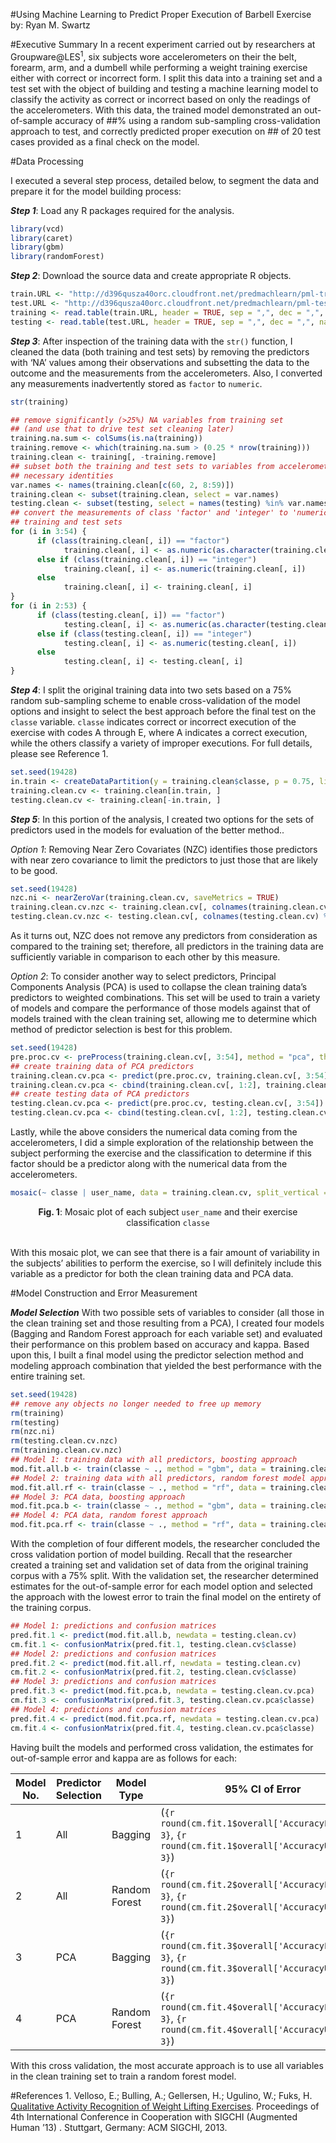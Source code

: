 #Using Machine Learning to Predict Proper Execution of Barbell Exercise
by: Ryan M. Swartz

#Executive Summary
In a recent experiment carried out by researchers at Groupware@LES^1^, six subjects wore accelerometers on their the belt, forearm, arm, and a dumbell while performing a weight training exercise either with correct or incorrect form. I split this data into a training set and a test set with the object of building and testing a machine learning model to classify the activity as correct or incorrect based on only the readings of the accelerometers. With this data, the trained model demonstrated an out-of-sample accuracy of ##% using a random sub-sampling cross-validation approach to test, and correctly predicted proper execution on ## of 20 test cases provided as a final check on the model.

#Data Processing

I executed a several step process, detailed below, to segment the data and prepare it for the model building process:

_**Step 1**_: Load any R packages required for the analysis.

```r
library(vcd)
library(caret)
library(gbm)
library(randomForest)
```

_**Step 2**_: Download the source data and create appropriate R objects.

```r
train.URL <- "http://d396qusza40orc.cloudfront.net/predmachlearn/pml-training.csv"
test.URL <- "http://d396qusza40orc.cloudfront.net/predmachlearn/pml-testing.csv"
training <- read.table(train.URL, header = TRUE, sep = ",", dec = ",", na.strings = c("NA", ""))
testing <- read.table(test.URL, header = TRUE, sep = ",", dec = ",", na.strings = c("NA", ""))
```

_**Step 3**_: After inspection of the training data with the `str()` function, I cleaned the data (both training and test sets) by removing the predictors with 'NA' values among their observations and subsetting the data to the outcome and the measurements from the accelerometers. Also, I converted any measurements inadvertently stored as `factor` to `numeric`.

```r
str(training)
```

```r
## remove significantly (>25%) NA variables from training set
## (and use that to drive test set cleaning later)
training.na.sum <- colSums(is.na(training))
training.remove <- which(training.na.sum > (0.25 * nrow(training)))
training.clean <- training[, -training.remove]
## subset both the training and test sets to variables from accelerometers and
## necessary identities
var.names <- names(training.clean[c(60, 2, 8:59)])
training.clean <- subset(training.clean, select = var.names)
testing.clean <- subset(testing, select = names(testing) %in% var.names)
## convert the measurements of class 'factor' and 'integer' to 'numeric' for 
## training and test sets
for (i in 3:54) {
      if (class(training.clean[, i]) == "factor")
            training.clean[, i] <- as.numeric(as.character(training.clean[, i]))
      else if (class(training.clean[, i]) == "integer")
            training.clean[, i] <- as.numeric(training.clean[, i])
      else
            training.clean[, i] <- training.clean[, i]
}
for (i in 2:53) {
      if (class(testing.clean[, i]) == "factor")
            testing.clean[, i] <- as.numeric(as.character(testing.clean[, i]))
      else if (class(testing.clean[, i]) == "integer")
            testing.clean[, i] <- as.numeric(testing.clean[, i])
      else
            testing.clean[, i] <- testing.clean[, i]
}
```

_**Step 4**_: I split the original training data into two sets based on a 75% random sub-sampling scheme to enable cross-validation of the model options and insight to select the best approach before the final test on the `classe` variable. `classe` indicates correct or incorrect execution of the exercise with codes A through E, where A indicates a correct execution, while the others classify a variety of improper executions. For full details, please see Reference 1. 

```r
set.seed(19428)
in.train <- createDataPartition(y = training.clean$classe, p = 0.75, list = FALSE)
training.clean.cv <- training.clean[in.train, ]
testing.clean.cv <- training.clean[-in.train, ]
```

_**Step 5**_: In this portion of the analysis, I created two options for the sets of predictors used in the models for evaluation of the better method..

_Option 1_: Removing Near Zero Covariates (NZC) identifies those predictors with near zero covariance to limit the predictors to just those that are likely to be good.

```r
set.seed(19428)
nzc.ni <- nearZeroVar(training.clean.cv, saveMetrics = TRUE)
training.clean.cv.nzc <- training.clean.cv[, colnames(training.clean.cv) %in% rownames(nzc.ni)[nzc.ni$nzv == FALSE]]
testing.clean.cv.nzc <- testing.clean.cv[, colnames(testing.clean.cv) %in% rownames(nzc.ni)[nzc.ni$nzv == FALSE]]
```

As it turns out, NZC does not remove any predictors from consideration as compared to the training set; therefore, all predictors in the training data are sufficiently variable in comparison to each other by this measure.

_Option 2_: To consider another way to select predictors, Principal Components Analysis (PCA) is used to collapse the clean training data's predictors to weighted combinations. This set will be used to train a variety of models and compare the performance of those models against that of models trained with the clean training set, allowing me to determine which method of predictor selection is best for this problem.

```r
set.seed(19428)
pre.proc.cv <- preProcess(training.clean.cv[, 3:54], method = "pca", thresh = 0.8)
## create training data of PCA predictors
training.clean.cv.pca <- predict(pre.proc.cv, training.clean.cv[, 3:54])
training.clean.cv.pca <- cbind(training.clean.cv[, 1:2], training.clean.cv.pca)
## create testing data of PCA predictors
testing.clean.cv.pca <- predict(pre.proc.cv, testing.clean.cv[, 3:54])
testing.clean.cv.pca <- cbind(testing.clean.cv[, 1:2], testing.clean.cv.pca)
```

Lastly, while the above considers the numerical data coming from the accelerometers, I did a simple exploration of the relationship between the subject performing the exercise and the classification to determine if this factor should be a predictor along with the numerical data from the accelerometers.
<center>
<fig>
```r
mosaic(~ classe | user_name, data = training.clean.cv, split_vertical = TRUE)
```
</fig>
</center>
<center>
**Fig. 1**: Mosaic plot of each subject `user_name` and their exercise classification `classe`
</center>  
<br>
With this mosaic plot, we can see that there is a fair amount of variability in the subjects' abilities to perform the exercise, so I will definitely include this variable as a predictor for both the clean training data and PCA data.

#Model Construction and Error Measurement

_**Model Selection**_
With two possible sets of variables to consider (all those in the clean training set and those resulting from a PCA), I created four models (Bagging and Random Forest approach for each variable set) and evaluated their performance on this problem based on accuracy and kappa. Based upon this, I built a final model using the predictor selection method and modeling approach combination that yielded the best performance with the entire training set.

```r
set.seed(19428)
## remove any objects no longer needed to free up memory
rm(training)
rm(testing)
rm(nzc.ni)
rm(testing.clean.cv.nzc)
rm(training.clean.cv.nzc)
## Model 1: training data with all predictors, boosting approach
mod.fit.all.b <- train(classe ~ ., method = "gbm", data = training.clean.cv, verbose = FALSE)
## Model 2: training data with all predictors, random forest model approach
mod.fit.all.rf <- train(classe ~ ., method = "rf", data = training.clean.cv, prox = TRUE)
## Model 3: PCA data, boosting approach
mod.fit.pca.b <- train(classe ~ ., method = "gbm", data = training.clean.cv.pca, verbose = FALSE)
## Model 4: PCA data, random forest approach
mod.fit.pca.rf <- train(classe ~ ., method = "rf", data = training.clean.cv.pca, prox = TRUE)
```

With the completion of four different models, the researcher concluded the cross validation portion of model building. Recall that the researcher created a training set and validation set of data from the original training corpus with a 75% split. With the validation set, the researcher determined estimates for the out-of-sample error for each model option and selected the approach with the lowest error to train the final model on the entirety of the training corpus.

```r
## Model 1: predictions and confusion matrices
pred.fit.1 <- predict(mod.fit.all.b, newdata = testing.clean.cv)
cm.fit.1 <- confusionMatrix(pred.fit.1, testing.clean.cv$classe)
## Model 2: predictions and confusion matrices
pred.fit.2 <- predict(mod.fit.all.rf, newdata = testing.clean.cv)
cm.fit.2 <- confusionMatrix(pred.fit.2, testing.clean.cv$classe)
## Model 3: predictions and confusion matrices
pred.fit.3 <- predict(mod.fit.pca.b, newdata = testing.clean.cv.pca)
cm.fit.3 <- confusionMatrix(pred.fit.3, testing.clean.cv.pca$classe)
## Model 4: predictions and confusion matrices
pred.fit.4 <- predict(mod.fit.pca.rf, newdata = testing.clean.cv.pca)
cm.fit.4 <- confusionMatrix(pred.fit.4, testing.clean.cv.pca$classe)
```

Having built the models and performed cross validation, the estimates for out-of-sample error and kappa are as follows for each:

| Model No. | Predictor Selection | Model Type | 95% CI of Error | Kappa |
|----------|----------|----------|----------|----------|
| 1 | All | Bagging | (`{r round(cm.fit.1$overall['AccuracyLower'], 3}`, `{r round(cm.fit.1$overall['AccuracyUpper'], 3}`) | `{r round(cm.fit.1$overall['Kappa'], 3}` |
| 2 | All | Random Forest | (`{r round(cm.fit.2$overall['AccuracyLower'], 3}`, `{r round(cm.fit.2$overall['AccuracyUpper'], 3}`) | `{r round(cm.fit.2$overall['Kappa'], 3}` |
| 3 | PCA | Bagging | (`{r round(cm.fit.3$overall['AccuracyLower'], 3}`, `{r round(cm.fit.3$overall['AccuracyUpper'], 3}`) | `{r round(cm.fit.3$overall['Kappa'], 3}` |
| 4 | PCA | Random Forest | (`{r round(cm.fit.4$overall['AccuracyLower'], 3}`, `{r round(cm.fit.4$overall['AccuracyUpper'], 3}`) | `{r round(cm.fit.4$overall['Kappa'], 3}` |

With this cross validation, the most accurate approach is to use all variables in the clean training set to train a random forest model.



#References
1. Velloso, E.; Bulling, A.; Gellersen, H.; Ugulino, W.; Fuks, H. [Qualitative Activity Recognition of Weight Lifting Exercises](http://groupware.les.inf.puc-rio.br/work.jsf?p1=11201). Proceedings of 4th International Conference in Cooperation with SIGCHI (Augmented Human '13) . Stuttgart, Germany: ACM SIGCHI, 2013.